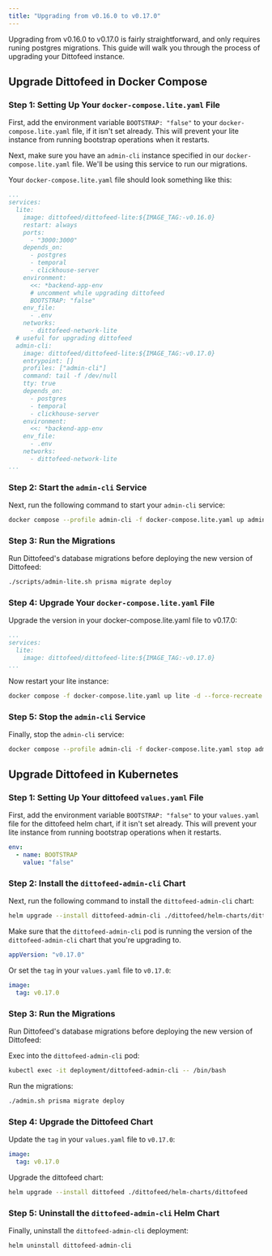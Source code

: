 ```yaml
---
title: "Upgrading from v0.16.0 to v0.17.0"
---
```


Upgrading from v0.16.0 to v0.17.0 is fairly straightforward, and only requires runing postgres migrations. This guide will walk you through the process of upgrading your Dittofeed instance.

## Upgrade Dittofeed in Docker Compose

### Step 1: Setting Up Your `docker-compose.lite.yaml` File

First, add the environment variable `BOOTSTRAP: "false"` to your `docker-compose.lite.yaml` file, if it isn't set already. This will prevent your lite instance from running bootstrap operations when it restarts.

Next, make sure you have an `admin-cli` instance specified in our `docker-compose.lite.yaml` file. We'll be using this service to run our migrations.

Your `docker-compose.lite.yaml` file should look something like this:

```yaml
...
services:
  lite:
    image: dittofeed/dittofeed-lite:${IMAGE_TAG:-v0.16.0}
    restart: always
    ports:
      - "3000:3000"
    depends_on:
      - postgres
      - temporal
      - clickhouse-server
    environment:
      <<: *backend-app-env
      # uncomment while upgrading dittofeed
      BOOTSTRAP: "false"
    env_file:
      - .env
    networks:
      - dittofeed-network-lite
  # useful for upgrading dittofeed
  admin-cli:
    image: dittofeed/dittofeed-lite:${IMAGE_TAG:-v0.17.0}
    entrypoint: []
    profiles: ["admin-cli"]
    command: tail -f /dev/null
    tty: true
    depends_on:
      - postgres
      - temporal
      - clickhouse-server
    environment:
      <<: *backend-app-env
    env_file:
      - .env
    networks:
      - dittofeed-network-lite
...
```

### Step 2: Start the `admin-cli` Service

Next, run the following command to start your `admin-cli` service:

```bash
docker compose --profile admin-cli -f docker-compose.lite.yaml up admin-cli -d
```

### Step 3: Run the Migrations

Run Dittofeed's database migrations before deploying the new version of Dittofeed:

```bash
./scripts/admin-lite.sh prisma migrate deploy
```

### Step 4: Upgrade Your `docker-compose.lite.yaml` File

Upgrade the version in your docker-compose.lite.yaml file to v0.17.0:

```yaml
...
services:
  lite:
    image: dittofeed/dittofeed-lite:${IMAGE_TAG:-v0.17.0}
...
```

Now restart your lite instance:

```bash
docker compose -f docker-compose.lite.yaml up lite -d --force-recreate
```

### Step 5: Stop the `admin-cli` Service

Finally, stop the `admin-cli` service:

```bash
docker compose --profile admin-cli -f docker-compose.lite.yaml stop admin-cli
```

## Upgrade Dittofeed in Kubernetes

### Step 1: Setting Up Your dittofeed `values.yaml` File

First, add the environment variable `BOOTSTRAP: "false"` to your `values.yaml` file for the dittofeed helm chart, if it isn't set already. This will prevent your lite instance from running bootstrap operations when it restarts.

```yaml values.yaml
env:
  - name: BOOTSTRAP
    value: "false"
```

### Step 2: Install the `dittofeed-admin-cli` Chart

Next, run the following command to install the `dittofeed-admin-cli` chart:

```bash
helm upgrade --install dittofeed-admin-cli ./dittofeed/helm-charts/dittofeed-admin-cli
```

Make sure that the `dittofeed-admin-cli` pod is running the version of the `dittofeed-admin-cli` chart that you're upgrading to.

```yaml chart.yaml
appVersion: "v0.17.0"
```

Or set the `tag` in your `values.yaml` file to `v0.17.0`:

```yaml values.yaml
image:
  tag: v0.17.0
```

### Step 3: Run the Migrations

Run Dittofeed's database migrations before deploying the new version of Dittofeed:

Exec into the `dittofeed-admin-cli` pod:

```bash
kubectl exec -it deployment/dittofeed-admin-cli -- /bin/bash
```

Run the migrations:

```bash
./admin.sh prisma migrate deploy
```

### Step 4: Upgrade the Dittofeed Chart

Update the `tag` in your `values.yaml` file to `v0.17.0`:

```yaml values.yaml
image:
  tag: v0.17.0
```

Upgrade the dittofeed chart:

```bash
helm upgrade --install dittofeed ./dittofeed/helm-charts/dittofeed
```

### Step 5: Uninstall the `dittofeed-admin-cli` Helm Chart

Finally, uninstall the `dittofeed-admin-cli` deployment:

```bash
helm uninstall dittofeed-admin-cli
```
